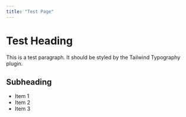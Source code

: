```yaml
---
title: "Test Page"
---
```


# Test Heading

This is a test paragraph. It should be styled by the Tailwind Typography plugin.

## Subheading

- Item 1
- Item 2
- Item 3